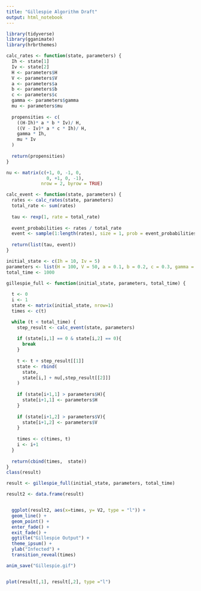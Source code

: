 ```yaml
---
title: "Gillespie Algorithm Draft"
output: html_notebook
---
```


```r
library(tidyverse)
library(gganimate)
library(hrbrthemes)
```


```r
calc_rates <- function(state, parameters) {
  Ih <- state[1]
  Iv <- state[2]
  H <- parameters$H
  V <- parameters$V
  a <- parameters$a
  b <- parameters$b
  c <- parameters$c
  gamma <- parameters$gamma
  mu <- parameters$mu
  
  propensities <- c(
    ((H-Ih)* a * b * Iv)/ H,
    ((V - Iv)* a * c * Ih)/ H,
    gamma * Ih,
    mu * Iv
  )
  
  return(propensities)
}

nu <- matrix(c(+1, 0, -1, 0,
               0, +1, 0, -1), 
             nrow = 2, byrow = TRUE)

calc_event <- function(state, parameters) {
  rates <- calc_rates(state, parameters)
  total_rate <- sum(rates)
  
  tau <- rexp(1, rate = total_rate)
  
  event_probabilities <- rates / total_rate
  event <- sample(1:length(rates), size = 1, prob = event_probabilities)
  
  return(list(tau, event))
}

initial_state <- c(Ih = 10, Iv = 5)  
parameters <- list(H = 100, V = 50, a = 0.1, b = 0.2, c = 0.3, gamma = 0.01, mu = 0.005)
total_time <- 1000

gillespie_full <- function(initial_state, parameters, total_time) {
  
  t <- 0
  i <- 1
  state <- matrix(initial_state, nrow=1)
  times <- c(t)

  while (t < total_time) {
    step_result <- calc_event(state, parameters)
    
    if (state[i,1] == 0 & state[i,2] == 0){
      break
    }
    
    t <- t + step_result[[1]]
    state <- rbind(
      state,
      state[i,] + nu[,step_result[[2]]]
    )
    
    if (state[i+1,1] > parameters$H){
      state[i+1,1] <- parameters$H
    }
    
    if (state[i+1,2] > parameters$V){
      state[i+1,2] <- parameters$V
    }
    
    times <- c(times, t)
    i <- i+1
  }
  
  return(cbind(times,  state))
}
class(result)

result <- gillespie_full(initial_state, parameters, total_time)

result2 <- data.frame(result)


  ggplot(result2, aes(x=times, y= V2, type = "l")) +
  geom_line() +
  geom_point() +
  enter_fade() +
  exit_fade() +
  ggtitle("Gillespie Output") +
  theme_ipsum() +
  ylab("Infected") +
  transition_reveal(times)

anim_save("Gillespie.gif")


plot(result[,1], result[,2], type ="l")
```

